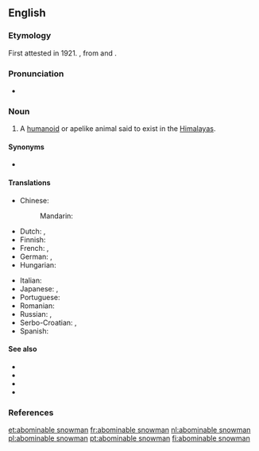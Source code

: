 ==English==
{{wikipedia}}

===Etymology===
First attested in 1921. {{calque|lang=en|etyl lang = bo| etyl term=མི་སྡུག་གངས་མི}}, from {{m|bo|མི་སྡུག||repulsive, unlovely, ugly, hideous}} and {{m|bo|གངས་མི||snowman}}.

===Pronunciation===
* {{a|US}} {{IPA|/əˈbɑm.ə.nə.bl̩ ˈsnoʊ.mæn/|/əˈbɑm.nə.bl̩ ˈsnoʊ.mæn/|lang=en}}

===Noun===
{{en-noun|head=[[abominable]] [[snowman]]|abominable snowmen}}

# {{lb|en|cryptozoology|often|capitalized}} A [[humanoid]] or apelike animal said to exist in the [[Himalayas]].

====Synonyms====
* {{l|en|yeti}}

====Translations====
{{trans-top|humanoid or apelike animal said to exist in the Himalayas}}
* Chinese: 
*: Mandarin: {{t+|cmn|雪人|tr=xuěrén|sc=Hani}}
* Dutch: {{t|nl|verschrikkelijke sneeuwman|m}}, {{t+|nl|yeti|m}}
* Finnish: {{t+|fi|lumimies}}
* French: {{t+|fr|abominable homme des neiges|m}}, {{t+|fr|yéti|m}}
* German: {{t+|de|Yeti|m}}, {{t|de|Schneemensch|m}}
* Hungarian: {{t+|hu|jeti}}
{{trans-mid}}
* Italian: {{t|it|abominevole uomo delle nevi|m}}
* Japanese: {{t|ja|雪男|tr=ゆきおとこ, yukiotoko|sc=Jpan}}, {{t|ja|イエティ|tr=ieti|sc=Jpan}}
* Portuguese: {{t|pt|abominável homem das neves|m}}
* Romanian: {{t|ro|omul zăpezilor|m}}
* Russian: {{t+|ru|сне́жный челове́к|m}}, {{t+|ru|йе́ти|m}}
* Serbo-Croatian: {{t|sh|strašni snježni čovjek}}, {{t+|sh|jeti|m}}
* Spanish: {{t|es|abominable hombre de las nieves|m}}
{{trans-bottom}}

====See also====
* {{l|en|Bigfoot}}
* {{l|en|sasquatch}}
* {{l|en|yeti}}
* {{l|en|yowie}}

===References===
<references/>

[[et:abominable snowman]]
[[fr:abominable snowman]]
[[nl:abominable snowman]]
[[pl:abominable snowman]]
[[pt:abominable snowman]]
[[fi:abominable snowman]]